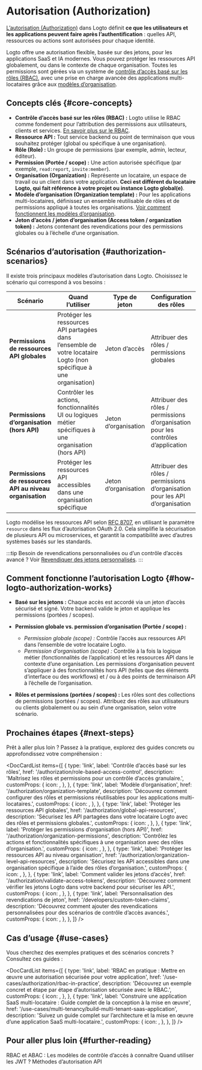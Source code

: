 
# Autorisation (Authorization)

[L’autorisation (Authorization)](https://auth.wiki/authorization) dans Logto définit **ce que les utilisateurs et les applications peuvent faire après l’authentification** : quelles API, ressources ou actions sont autorisées pour chaque identité.

Logto offre une autorisation flexible, basée sur des jetons, pour les applications SaaS et IA modernes. Vous pouvez protéger les ressources API globalement, ou dans le contexte de chaque organisation. Toutes les permissions sont gérées via un système de [contrôle d’accès basé sur les rôles (RBAC)](/authorization/role-based-access-control), avec une prise en charge avancée des applications multi-locataires grâce aux [modèles d’organisation](/authorization/organization-template).

## Concepts clés \{#core-concepts}

- **Contrôle d’accès basé sur les rôles (RBAC) :** Logto utilise le RBAC comme fondement pour l’attribution des permissions aux utilisateurs, clients et services. [En savoir plus sur le RBAC](/authorization/role-based-access-control).
- **Ressource API :** Tout service backend ou point de terminaison que vous souhaitez protéger (global ou spécifique à une organisation).
- **Rôle (Role) :** Un groupe de permissions (par exemple, admin, lecteur, éditeur).
- **Permission (Portée / scope) :** Une action autorisée spécifique (par exemple, `read:report`, `invite:member`).
- **Organisation (Organization) :** Représente un locataire, un espace de travail ou un client dans votre application. **Ceci est différent du locataire Logto, qui fait référence à votre projet ou instance Logto global(e)**.
- **Modèle d’organisation (Organization template) :** Pour les applications multi-locataires, définissez un ensemble réutilisable de rôles et de permissions appliqué à toutes les organisations. [Voir comment fonctionnent les modèles d’organisation](/authorization/organization-template).
- **Jeton d’accès / jeton d’organisation (Access token / organization token) :** Jetons contenant des revendications pour des permissions globales ou à l’échelle d’une organisation.

## Scénarios d’autorisation \{#authorization-scenarios}

Il existe trois principaux modèles d’autorisation dans Logto. Choisissez le scénario qui correspond à vos besoins :

| Scénario                                        | Quand l’utiliser                                                                           | Type de jeton              | Configuration des rôles                                      | En savoir plus                                                                                  |
| ----------------------------------------------- | ------------------------------------------------------------------------------------------ | -------------------------- | ------------------------------------------------------------ | ------------------------------------------------------------------------------------------------ |
| **Permissions de ressources API globales**      | Protéger les ressources API partagées dans l’ensemble de votre locataire Logto (non spécifique à une organisation) | Jeton d’accès              | Attribuer des rôles / permissions globales                   | [Protéger les ressources API globales](/authorization/global-api-resources)                         |
| **Permissions d’organisation (hors API)**       | Contrôler les actions, fonctionnalités UI ou logiques métier spécifiques à une organisation (hors API) | Jeton d’organisation       | Attribuer des rôles / permissions d’organisation pour les contrôles d’application | [Protéger les permissions d’organisation (hors API)](/authorization/organization-permissions)       |
| **Permissions de ressources API au niveau organisation** | Protéger les ressources API accessibles dans une organisation spécifique                   | Jeton d’organisation       | Attribuer des rôles / permissions d’organisation pour les API d’organisation | [Protéger les ressources API au niveau organisation](/authorization/organization-level-api-resources) |

Logto modélise les ressources API selon [RFC 8707](https://auth.wiki/resource-indicator), en utilisant le paramètre `resource` dans les flux d’autorisation OAuth 2.0. Cela simplifie la sécurisation de plusieurs API ou microservices, et garantit la compatibilité avec d’autres systèmes basés sur les standards.

:::tip
Besoin de revendications personnalisées ou d’un contrôle d’accès avancé ? Voir [Revendiquer des jetons personnalisés](/developers/custom-token-claims).
:::

## Comment fonctionne l’autorisation Logto \{#how-logto-authorization-works}

- **Basé sur les jetons :** Chaque accès est accordé via un jeton d’accès sécurisé et signé. Votre backend valide le jeton et applique les permissions (portées / scopes).
- **Permission globale vs. permission d’organisation (Portée / scope) :**

  - _Permission globale (scope) :_ Contrôle l’accès aux ressources API dans l’ensemble de votre locataire Logto.
  - _Permission d’organisation (scope) :_ Contrôle à la fois la logique métier (fonctionnalités de l’application) et les ressources API dans le contexte d’une organisation. Les permissions d’organisation peuvent s’appliquer à des fonctionnalités hors API (telles que des éléments d’interface ou des workflows) et / ou à des points de terminaison API à l’échelle de l’organisation.

- **Rôles et permissions (portées / scopes) :** Les rôles sont des collections de permissions (portées / scopes). Attribuez des rôles aux utilisateurs ou clients globalement ou au sein d’une organisation, selon votre scénario.

## Prochaines étapes \{#next-steps}

Prêt à aller plus loin ? Passez à la pratique, explorez des guides concrets ou approfondissez votre compréhension :

<DocCardList
  items={[
    {
      type: 'link',
      label: 'Contrôle d’accès basé sur les rôles',
      href: '/authorization/role-based-access-control',
      description: 'Maîtrisez les rôles et permissions pour un contrôle d’accès granulaire.',
      customProps: {
        icon: <Role />,
      },
    },
    {
      type: 'link',
      label: 'Modèle d’organisation',
      href: '/authorization/organization-template',
      description:
        'Découvrez comment configurer des rôles et permissions réutilisables pour les applications multi-locataires.',
      customProps: {
        icon: <OrgTemplate />,
      },
    },
    {
      type: 'link',
      label: 'Protéger les ressources API globales',
      href: '/authorization/global-api-resources',
      description: 'Sécurisez les API partagées dans votre locataire Logto avec des rôles et permissions globales.',
      customProps: {
        icon: <Api />,
      },
    },
    {
      type: 'link',
      label: 'Protéger les permissions d’organisation (hors API)',
      href: '/authorization/organization-permissions',
      description: 'Contrôlez les actions et fonctionnalités spécifiques à une organisation avec des rôles d’organisation.',
      customProps: {
        icon: <Users />,
      },
    },
    {
      type: 'link',
      label: 'Protéger les ressources API au niveau organisation',
      href: '/authorization/organization-level-api-resources',
      description:
        'Sécurisez les API accessibles dans une organisation spécifique à l’aide des rôles d’organisation.',
      customProps: {
        icon: <Api />,
      },
    },
    {
      type: 'link',
      label: 'Comment valider les jetons d’accès',
      href: '/authorization/validate-access-tokens',
      description: 'Découvrez comment vérifier les jetons Logto dans votre backend pour sécuriser les API.',
      customProps: {
        icon: <Security />,
      },
    },
    {
      type: 'link',
      label: 'Personnalisation des revendications de jeton',
      href: '/developers/custom-token-claims',
      description: 'Découvrez comment ajouter des revendications personnalisées pour des scénarios de contrôle d’accès avancés.',
      customProps: {
        icon: <Jwt />,
      },
    },
  ]}
/>

## Cas d’usage \{#use-cases}

Vous cherchez des exemples pratiques et des scénarios concrets ? Consultez ces guides :

<DocCardList
  items={[
    {
      type: 'link',
      label: 'RBAC en pratique : Mettre en œuvre une autorisation sécurisée pour votre application',
      href: '/use-cases/authorization/rbac-in-practice',
      description: 'Découvrez un exemple concret et étape par étape d’autorisation sécurisée avec le RBAC.',
      customProps: {
        icon: <Guides />,
      },
    },
    {
      type: 'link',
      label:
        'Construire une application SaaS multi-locataire : Guide complet de la conception à la mise en œuvre',
      href: '/use-cases/multi-tenancy/build-multi-tenant-saas-application',
      description:
        'Suivez un guide complet sur l’architecture et la mise en œuvre d’une application SaaS multi-locataire.',
      customProps: {
        icon: <OrgTemplate />,
      },
    },
  ]}
/>

## Pour aller plus loin \{#further-reading}

<Url href="https://blog.logto.io/rbac-and-abac">
  RBAC et ABAC : Les modèles de contrôle d’accès à connaître
</Url>
<Url href="https://blog.logto.io/when-should-i-use-jwts">Quand utiliser les JWT ?</Url>
<Url href="https://blog.logto.io/api-authorization-methods">Méthodes d’autorisation API</Url>
